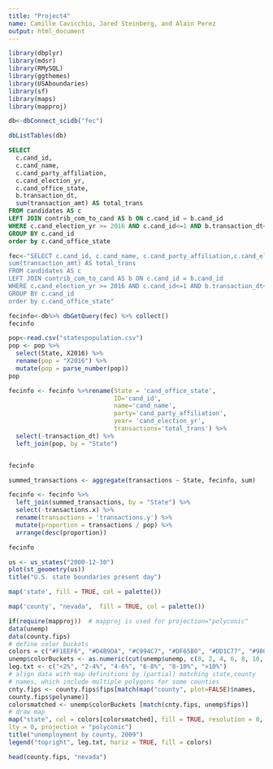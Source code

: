```yaml
---
title: "Project4"
name: Camille Cavicchio, Jared Steinberg, and Alain Perez
output: html_document
---
```


```r
library(dbplyr)
library(mdsr)
library(RMySQL)
library(ggthemes)
library(USAboundaries)
library(sf)
library(maps)
library(mapproj)
```

```r
db<-dbConnect_scidb("fec")
```

```r
dbListTables(db)
```


```sql
SELECT
  c.cand_id,
  c.cand_name,
  c.cand_party_affiliation,
  c.cand_election_yr,
  c.cand_office_state,
  b.transaction_dt, 
  sum(transaction_amt) AS total_trans
FROM candidates AS c 
LEFT JOIN contrib_com_to_cand AS b ON c.cand_id = b.cand_id 
WHERE c.cand_election_yr >= 2016 AND c.cand_id<=1 AND b.transaction_dt<=1
GROUP BY c.cand_id
order by c.cand_office_state
```

```r
fec<-"SELECT c.cand_id, c.cand_name, c.cand_party_affiliation,c.cand_election_yr,c.cand_office_state, b.transaction_dt, 
sum(transaction_amt) AS total_trans
FROM candidates AS c 
LEFT JOIN contrib_com_to_cand AS b ON c.cand_id = b.cand_id 
WHERE c.cand_election_yr >= 2016 AND c.cand_id<=1 AND b.transaction_dt<=1
GROUP BY c.cand_id
order by c.cand_office_state"
```

```r
fecinfo<-db%>% dbGetQuery(fec) %>% collect()
fecinfo
```

```r
pop<-read.csv("statespopulation.csv")
pop <- pop %>%
  select(State, X2016) %>%
  rename(pop = "X2016") %>%
  mutate(pop = parse_number(pop))
pop

```

```r
fecinfo <- fecinfo %>%rename(State = 'cand_office_state',
                             ID='cand_id',
                             name='cand_name',
                             party='cand_party_affiliation',
                             year= 'cand_election_yr',
                             transactions='total_trans') %>%
  select(-transaction_dt) %>%
  left_join(pop, by = "State")


fecinfo
```


```r
summed_transactions <- aggregate(transactions ~ State, fecinfo, sum)

fecinfo <- fecinfo %>%
  left_join(summed_transactions, by = "State") %>%
  select(-transactions.x) %>%
  rename(transactions = 'transactions.y') %>%
  mutate(proportion = transactions / pop) %>%
  arrange(desc(proportion))

fecinfo
```

```r
us <- us_states("2000-12-30")
plot(st_geometry(us))
title("U.S. state boundaries present day")
```


```r
map('state', fill = TRUE, col = palette())
```


```r
map('county', "nevada",  fill = TRUE, col = palette())
```



```r
if(require(mapproj))  # mapproj is used for projection="polyconic"
data(unemp)
data(county.fips)
# define color buckets
colors = c("#F1EEF6", "#D4B9DA", "#C994C7", "#DF65B0", "#DD1C77", "#980043")
unemp$colorBuckets <- as.numeric(cut(unemp$unemp, c(0, 2, 4, 6, 8, 10, 100)))
leg.txt <- c("<2%", "2-4%", "4-6%", "6-8%", "8-10%", ">10%")
# align data with map definitions by (partial) matching state,county
# names, which include multiple polygons for some counties
cnty.fips <- county.fips$fips[match(map("county", plot=FALSE)$names,
county.fips$polyname)]
colorsmatched <- unemp$colorBuckets [match(cnty.fips, unemp$fips)]
# draw map
map("state", col = colors[colorsmatched], fill = TRUE, resolution = 0,
lty = 0, projection = "polyconic")
title("unemployment by county, 2009")
legend("topright", leg.txt, horiz = TRUE, fill = colors)
```


```r

head(county.fips, "nevada")

```













